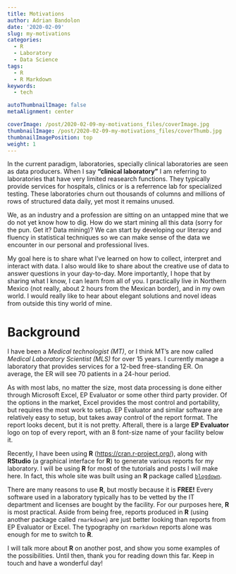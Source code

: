 ```yaml
---
title: Motivations
author: Adrian Bandolon
date: '2020-02-09'
slug: my-motivations
categories:
  - R
  - Laboratory
  - Data Science
tags:
  - R
  - R Markdown
keywords:
  - tech

autoThumbnailImage: false
metaAlignment: center

coverImage: /post/2020-02-09-my-motivations_files/coverImage.jpg
thumbnailImage: /post/2020-02-09-my-motivations_files/coverThumb.jpg
thumbnailImagePosition: top
weight: 1
---
```



In the current paradigm, laboratories, specially clinical laboratories are seen as data producers. When I say **"clinical laboratory"** I am referring to laboratories that have very limited reasearch functions. They typically provide services for hospitals, clinics or is a referrence lab for specialized testing. These laboratories churn out thousands of columns and millions of rows of structured data daily, yet most it remains unused. 

We, as an industry and a profession are sitting on an untapped mine that we do not yet know how to dig. How do we start mining all this data (sorry for the pun. Get it? Data mining)? We can start by developing our literacy and fluency in statistical techniques so we can make sense of the data we encounter in our personal and professional lives.

My goal here is to share what I've learned on how to collect, interpret and interact with data. I also would like to share about the creative use of data to answer questions in your day-to-day. More importantly, I hope that by sharing what I know, I can learn from all of you. I practically live in Northern Mexico (not really, about 2 hours from the Mexican border), and in my own world. I would really like to hear about elegant solutions and novel ideas from outside this tiny world of mine.

# Background

I have been a *Medical technologist (MT)*, or I think MT's are now called *Medical Laboratory Scientist (MLS)* for over 15 years. I currently manage a laboratory that provides services for a 12-bed free-standing ER. On average, the ER will see 70 patients in a 24-hour period. 

As with most labs, no matter the size, most data processing is done either through Microsoft Excel, EP Evaluator or some other third party provider. Of the options in the market, Excel provides the most control and portability, but requires the most work to setup. EP Evaluator and similar software are relatively easy to setup, but takes away control of the report format. The report looks decent, but it is not pretty. Afterall, there is a large **EP Evaluator** logo on top of every report, with an 8 font-size name of your facility below it.

Recently, I have been using **R** ([https://cran.r-project.org/](https://cran.r-project.org/)), along with **RStudio** (a graphical interface for **R**) to generate various reports for my laboratory. I will be using **R** for most of the tutorials and posts I will make here. In fact, this whole site was built using an **R** package called [`blogdown`](https://bookdown.org/yihui/blogdown/).

There are many reasons to use **R**, but mostly because it is **FREE!** Every software used in a laboratory typically has to be vetted by the IT department and licenses are bought by the facility. For our purposes here, **R** is most practical. Aside from being free, reports produced in **R** (using another package called `rmarkdown`) are just better looking than reports from EP Evaluator or Excel. The typography on `rmarkdown` reports alone was enough for me to switch to **R**.

I will talk more about **R** on another post, and show you some examples of the possibilities. Until then, thank you for reading down this far. Keep in touch and have a wonderful day!